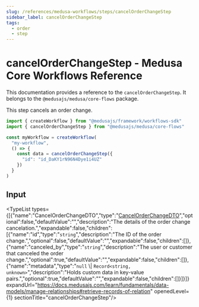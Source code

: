 ```yaml
---
slug: /references/medusa-workflows/steps/cancelOrderChangeStep
sidebar_label: cancelOrderChangeStep
tags:
  - order
  - step
---
```



# cancelOrderChangeStep - Medusa Core Workflows Reference

This documentation provides a reference to the `cancelOrderChangeStep`. It belongs to the `@medusajs/medusa/core-flows` package.

This step cancels an order change.

```ts title="src/workflows/my-workflow.ts"
import { createWorkflow } from "@medusajs/framework/workflows-sdk"
import { cancelOrderChangeStep } from "@medusajs/medusa/core-flows"

const myWorkflow = createWorkflow(
  "my-workflow",
  () => {
    const data = cancelOrderChangeStep({
      "id": "id_DaKY1rN96N4Dye1i4UZ"
    })
  }
)
```
  

## Input

<TypeList types={[{"name":"CancelOrderChangeDTO","type":"[CancelOrderChangeDTO](../../../../../order/interfaces/order.CancelOrderChangeDTO/page.mdx)","optional":false,"defaultValue":"","description":"The details of the order change cancelation.","expandable":false,"children":[{"name":"id","type":"`string`","description":"The ID of the order change.","optional":false,"defaultValue":"","expandable":false,"children":[]},{"name":"canceled_by","type":"`string`","description":"The user or customer that canceled the order change.","optional":true,"defaultValue":"","expandable":false,"children":[]},{"name":"metadata","type":"`null` \\| `Record<string, unknown>`","description":"Holds custom data in key-value pairs.","optional":true,"defaultValue":"","expandable":false,"children":[]}]}]} expandUrl="https://docs.medusajs.com/learn/fundamentals/data-models/manage-relationships#retrieve-records-of-relation" openedLevel={1} sectionTitle="cancelOrderChangeStep"/>
